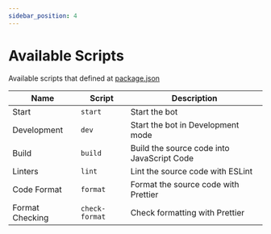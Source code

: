 ```yaml
---
sidebar_position: 4
---
```


# Available Scripts

Available scripts that defined at [package.json](https://github.com/gifaldyazkaa/koyorin/blob/master/package.json)

| Name            | Script         | Description                                |
| --------------- | -------------- | ------------------------------------------ |
| Start           | `start`        | Start the bot                              |
| Development     | `dev`          | Start the bot in Development mode          |
| Build           | `build`        | Build the source code into JavaScript Code |
| Linters         | `lint`         | Lint the source code with ESLint           |
| Code Format     | `format`       | Format the source code with Prettier       |
| Format Checking | `check-format` | Check formatting with Prettier             |
